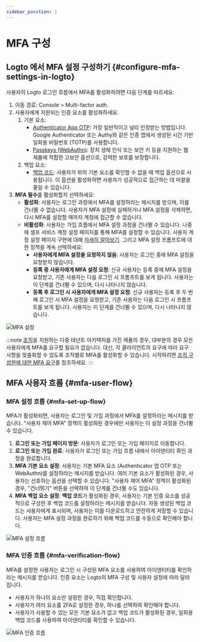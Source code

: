 ```yaml
---
sidebar_position: 1
---
```


# MFA 구성

## Logto 에서 MFA 설정 구성하기 \{#configure-mfa-settings-in-logto}

사용자의 Logto 로그인 흐름에서 MFA를 활성화하려면 다음 단계를 따르세요:

1. 이동 경로: <CloudLink to="/mfa">Console > Multi-factor auth</CloudLink>.
2. 사용자에게 지원되는 인증 요소를 활성화하세요.
   1. 기본 요소:
      - [Authenticator App OTP](/end-user-flows/mfa/authenticator-app-otp): 가장 일반적이고 널리 인정받는 방법입니다. Google Authenticator 또는 Authy와 같은 인증 앱에서 생성된 시간 기반 일회용 비밀번호 (TOTP)를 사용합니다.
      - [Passkeys (WebAuthn)](/end-user-flows/mfa/webauthn): 장치 생체 인식 또는 보안 키 등을 지원하는 웹 제품에 적합한 고보안 옵션으로, 강력한 보호를 보장합니다.
   2. 백업 요소:
      - [백업 코드](/end-user-flows/mfa/backup-codes): 사용자가 위의 기본 요소를 확인할 수 없을 때 백업 옵션으로 사용됩니다. 이 옵션을 활성화하면 사용자가 성공적으로 접근하는 데 마찰을 줄일 수 있습니다.
3. **MFA 필수**를 활성화할지 선택하세요:
   - **활성화**: 사용자는 로그인 과정에서 MFA를 설정하라는 메시지를 받으며, 이를 건너뛸 수 없습니다. 사용자가 MFA 설정에 실패하거나 MFA 설정을 삭제하면, 다시 MFA를 설정할 때까지 계정에 접근할 수 없습니다.
   - **비활성화**: 사용자는 가입 흐름에서 MFA 설정 과정을 건너뛸 수 있습니다. 나중에 셀프 서비스 계정 설정 페이지를 통해 MFA를 설정할 수 있습니다. 사용자 계정 설정 페이지 구현에 대해 [자세히 알아보기](/end-user-flows/account-settings/). 그리고 MFA 설정 프롬프트에 대한 정책을 계속 선택하세요:
     - **사용자에게 MFA 설정을 요청하지 않음**: 사용자는 로그인 중에 MFA 설정을 요청받지 않습니다.
     - **등록 중 사용자에게 MFA 설정 요청**: 신규 사용자는 등록 중에 MFA 설정을 요청받고, 기존 사용자는 다음 로그인 시 프롬프트를 보게 됩니다. 사용자는 이 단계를 건너뛸 수 있으며, 다시 나타나지 않습니다.
     - **등록 후 로그인 시 사용자에게 MFA 설정 요청**: 신규 사용자는 등록 후 두 번째 로그인 시 MFA 설정을 요청받고, 기존 사용자는 다음 로그인 시 프롬프트를 보게 됩니다. 사용자는 이 단계를 건너뛸 수 있으며, 다시 나타나지 않습니다.

![MFA 설정](./assets/configure-mfa.png)

:::note
[조직](/organizations)을 지원하는 다중 테넌트 아키텍처를 가진 제품의 경우, 대부분의 경우 모든 사용자에게 MFA를 요구할 필요가 없습니다. 대신, 각 클라이언트의 요구에 따라 요구 사항을 맞춤화할 수 있도록 조직별로 MFA를 활성화할 수 있습니다. 시작하려면 [조직 구성원에 대한 MFA 요구](/organizations/organization-management#require-mfa-for-organization-members)를 참조하세요.
:::

## MFA 사용자 흐름 \{#mfa-user-flow}

### MFA 설정 흐름 \{#mfa-set-up-flow}

MFA가 활성화되면, 사용자는 로그인 및 가입 과정에서 MFA를 설정하라는 메시지를 받습니다. "사용자 제어 MFA" 정책이 활성화된 경우에만 사용자는 이 설정 과정을 건너뛸 수 있습니다.

1. **로그인 또는 가입 페이지 방문**: 사용자가 로그인 또는 가입 페이지로 이동합니다.
2. **로그인 또는 가입 완료**: 사용자가 로그인 또는 가입 흐름 내에서 아이덴티티 확인 과정을 완료합니다.
3. **MFA 기본 요소 설정**: 사용자는 기본 MFA 요소 (Authenticator 앱 OTP 또는 WebAuthn)를 설정하라는 메시지를 받습니다. 여러 기본 요소가 활성화된 경우, 사용자는 선호하는 옵션을 선택할 수 있습니다. "사용자 제어 MFA" 정책이 활성화된 경우, "건너뛰기" 버튼을 선택하여 이 단계를 건너뛸 수도 있습니다.
4. **MFA 백업 요소 설정**: **백업 코드**가 활성화된 경우, 사용자는 기본 인증 요소를 성공적으로 구성한 후 백업 코드를 설정하라는 메시지를 받습니다. 자동 생성된 백업 코드는 사용자에게 표시되며, 사용자는 이를 다운로드하고 안전하게 저장할 수 있습니다. 사용자는 MFA 설정 과정을 완료하기 위해 백업 코드를 수동으로 확인해야 합니다.

![MFA 설정 흐름](./assets/link-mfa.png)

### MFA 인증 흐름 \{#mfa-verification-flow}

MFA를 설정한 사용자는 로그인 시 구성된 MFA 요소를 사용하여 아이덴티티를 확인하라는 메시지를 받습니다. 인증 요소는 Logto의 MFA 구성 및 사용자 설정에 따라 달라집니다.

- 사용자가 하나의 요소만 설정한 경우, 직접 확인합니다.
- 사용자가 여러 요소를 2FA로 설정한 경우, 하나를 선택하여 확인해야 합니다.
- 사용자가 사용할 수 있는 모든 기본 요소가 없고 백업 코드가 활성화된 경우, 일회용 백업 코드를 사용하여 아이덴티티를 확인할 수 있습니다.

![MFA 인증 흐름](./assets/verify-mfa.png)
